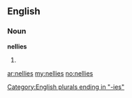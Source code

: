 ==English==

===Noun===
'''nellies'''

# {{plural of|[[nelly]]}}

[[Category:English plurals ending in "-ies"]]

[[ar:nellies]]
[[my:nellies]]
[[no:nellies]]
